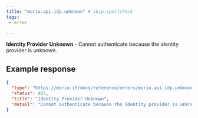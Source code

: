 ```yaml
---
title: "morio.api.idp.unknown" # skip-spellcheck
tags:
 - error

---
```

<!-- MORIO_AUTO_GENERATED_CONTENT_STARTS - Manual changes made below will be overwritten skip-spellcheck -->
__Identity Provider Unknown__ - Cannot authenticate because the identity provider is unknown.
<!-- MORIO_AUTO_GENERATED_CONTENT_ENDS - Manual changes made above will be overwritten skip-spellcheck -->


<!-- MORIO_AUTO_GENERATED_CONTENT_STARTS - Manual changes made below will be overwritten skip-spellcheck -->
## Example response

```json
{
  "type": "https://morio.it/docs/reference/errors/morio.api.idp.unknown",
  "status": 403,
  "title": "Identity Provider Unknown",
  "detail": "Cannot authenticate because the identity provider is unknown."
}
```
<!-- MORIO_AUTO_GENERATED_CONTENT_ENDS - Manual changes made above will be overwritten skip-spellcheck -->
